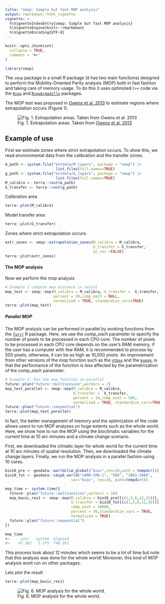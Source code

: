 ```yaml
---
title: "smop: Simple but fast MOP analysis"
output: rmarkdown::html_vignette
vignette: >
  %\VignetteIndexEntry{smop: Simple but fast MOP analysis}
  %\VignetteEngine{knitr::rmarkdown}
  %\VignetteEncoding{UTF-8}
---
```


```r
knitr::opts_chunk$set(
  collapse = TRUE,
  comment = "#>"
)
```

```r
library(smop)
```

The `smop` package is a small R package (it has two main functions) designed 
 to perform the Mobility-Oriented Parity analysis (MOP) both in fast fashion 
 and taking care of memory usage. To do this it uses optimized `C++` code via
 the [`Rcpp`](https://cran.r-project.org/package=Rcpp) and 
 [`RcppArmadillo`](https://cran.r-project.org/package=RcppArmadillo) 
 packages. 

 The MOP test was proposed in 
 [Owens et al. 2013](https://doi.org/10.1016/j.ecolmodel.2013.04.011) to 
 estimate regions where extrapolation occurs (Figure 1). 
 
 ![Fig. 1. Extrapolation areas. Taken from [Owens et al. 2013](https://doi.org/10.1016/j.ecolmodel.2013.04.011)](../man/figures/Extrapolation_01.jpg)
 

## Example of use

First we estimate zones where strict extrapolation occurs. To show this, we
read environmental data from the calibration and the transfer zones. 

```r
m_path <- system.file("extdata/M_layers", package = "smop") |>
                       list.files(full.names=TRUE)
g_path <- system.file("extdata/G_layers", package = "smop") |>
                       list.files(full.names=TRUE)
M_calibra <- terra::rast(m_path)
G_transfer <- terra::rast(g_path)
```

Calibration area

```r
terra::plot(M_calibra)
```


Model transfer area

```r
terra::plot(G_transfer)
```

Zones where strict extrapolation occurs.

```r
extr_zones <- smop::extrapolation_zones(M_calibra = M_calibra,
                                        G_transfer = G_transfer,
                                        as_vec =FALSE)
terra::plot(extr_zones)
```


#### The MOP analysis

Now we perform the mop analysis 

```r
# Example 1 compute mop distance in serial
mop_test <- smop::mop(M_calibra = M_calibra, G_transfer =  G_transfer,
                      percent = 10,comp_each = NULL,
                      normalized = TRUE, standardize_vars=TRUE)
terra::plot(mop_test)
```

##### Parallel MOP

The MOP analysis can be performed in parallel by evoking functions from the 
[`furrr`](https://furrr.futureverse.org/articles/progress.html) R package. 
Here, we use the *comp_each* parameter to specify the number of pixels to be 
processed in each CPU core. The number of pixels to be processed in each CPU 
core depends on the user's RAM memory; if the user has a computer with few RAM, 
it is recommended to process by 500 pixels, otherwise, it can be as high 
as 10,000 pixels. An improvement from other versions of  the *mop* function 
such as the [`ntbox`](https://github.com/luismurao/ntbox/tree/master) 
and the [`kuenm`](https://github.com/marlonecobos/kuenm), is that the 
performance of the function is less affected by the parametrization of 
the *comp_each* parameter.

```R
# Example 2: Run the mop function in parallel
future::plan("future::multisession",workers = 2)
mop_test_parallel <- smop::mop(M_calibra = M_calibra,
                               G_transfer =  G_transfer,
                               percent = 10,comp_each = 500,
                               normalized = TRUE, standardize_vars=TRUE)
future::plan("future::sequential")
terra::plot(mop_test_parallel)
```

In fact, the better management of memory and the optimization of the code 
allows users to run MOP analyses on huge extents such as the whole world. Here,
we show how to run the MOP using the bioclimatic variables for the current time 
at 10 arc minutes and a climate change scenario.

First, we downloaded the climatic layer for whole world for the current time at
10 arc minutes of spatial resolution. Then, we downloaded the climate change 
layers. Finally, we run the MOP analysis in a parallel fashion using 10 cores.

```R
bio10_pre <- geodata::worldclim_global("bioc",res=10,path = tempdir())
bio10_fut <- geodata::cmip6_world("CNRM-CM6-1", "585", "2061-2080",
                              var="bioc", res=10, path=tempdir())

mop_time <- system.time({
  future::plan("future::multisession",workers = 10)
  mop_basic_res1 <- smop::mop(M_calibra = bio10_pre[[c(1,5,6,12,15)]],
                              G_transfer = bio10_fut[[c(1,5,6,12,15)]],
                              comp_each = 10000,
                              percent = 50,standardize_vars = TRUE,
                              normalized = TRUE)
  future::plan("future::sequential")
})

mop_time
#>     user   system  elapsed 
#>    47.362   5.575  748.391 
```

This process took about 12 minutes which seems to be a lot of time but note
that this analysis was done for the whole world! Moreover, this kind of
MOP analysis wont run on other packages. 

Lets plot the result
```R
terra::plot(mop_basic_res1)
```
![Fig. 6. MOP analysis for the whole world.](../man/figures/07_mop_world.png)
